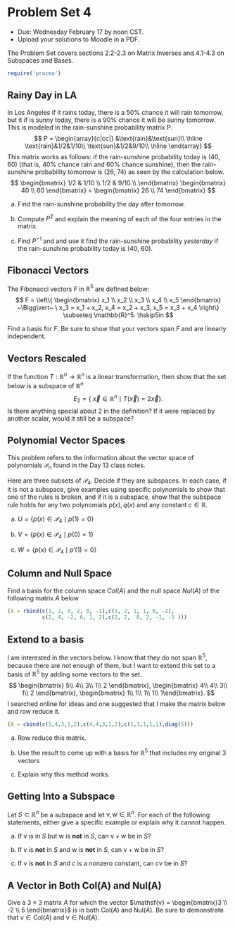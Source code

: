 
# Problem Set 4

* Due: Wednesday February 17 by noon CST. 
* Upload your solutions to Moodle in a PDF. 



The Problem Set covers sections 2.2-2.3 on Matrix Inverses and 4.1-4.3 on Subspaces and Bases.

```r
require('pracma')
```


## Rainy Day in LA

In Los Angeles if it rains today, there is a 50% chance it will rain tomorrow, but it if is sunny today, there is a 90% chance it will be sunny tomorrow. This is modeled in the rain-sunshine probability matrix P. 
$$
P = 
\begin{array}{c|cc|}
&\text{rain}&\text{sun}\\
\hline
\text{rain}&1/2&1/10\\
\text{sun}&1/2&9/10\\
\hline
\end{array}
$$
This matrix works as follows: if the rain-sunshine probability today is (40, 60) (that is, 40% chance rain and 60% chance sunshine), then the rain-sunshine probability tomorrow is (26, 74) as seen by the calculation below.
$$
\begin{bmatrix}
1/2 & 1/10 \\
1/2 & 9/10 \\
\end{bmatrix} \begin{bmatrix} 40 \\ 60 \end{bmatrix} = \begin{bmatrix} 26 \\ 74 \end{bmatrix}
$$

a. Find the rain-sunshine probability the day after tomorrow.

b. Compute $P^2$ and explain the meaning of each of the four entries in the matrix.

c. Find $P^{-1}$ and   and use it find the rain-sunshine probability *yesterday* if the rain-sunshine probability today is (40, 60).

## Fibonacci Vectors

The Fibonacci vectors $F$ in $\mathbb{R}^5$ are defined below:
$$
F  = \left\{ \begin{bmatrix} x_1 \\ x_2 \\ x_3 \\ x_4 \\ x_5 \end{bmatrix} ~\Bigg\vert~ \ x_3 = x_1 + x_2, x_4 = x_2 + x_3, x_5 = x_3 + x_4 \right\} \subseteq \mathbb{R}^5.   \hskip5in
$$

Find a basis for $F$. Be sure to show that your vectors span $F$ and are linearly independent.


## Vectors Rescaled

If the function $T: \mathbb{R}^n \to \mathbb{R}^n$ is a linear transformation, then show that the set below is a subspace of $\mathbb{R}^n$
$$
E_2 = \{\ \vec{x} \in \mathbb{R}^n \mid T(\vec{x}) = 2 \vec{x} \}.
$$
Is there anything special about 2 in the definition? If it were replaced by another scalar, would it still be a subspace?

## Polynomial Vector Spaces

This problem refers to the information about the vector space of polynomials $\mathcal{P}_n$ found in the Day 13 class notes. 

Here are three subsets of $\mathcal{P}_4$. Decide if they are subspaces. In each case, if it is not a subspace, give examples using specific polynomials to show that one of the rules is broken, and if it is a subspace, show that the subspace rule holds for any two polynomials $p(x), q(x)$ and any constant $c \in \mathbb{R}$.

a. $U = \{ p(x) \in \mathcal{P}_4 \mid p(1) = 0 \}$

b. $V = \{ p(x) \in \mathcal{P}_4 \mid p(0) = 1 \}$

c. $W= \{ p(x) \in \mathcal{P}_4 \mid p'(1) = 0 \}$

## Column and Null Space

Find a basis for the column space $Col(A)$ and the null space $Nul(A)$ of the following matrix $A$ below
```r
(A = rbind(c(1, 2, 0, 2, 0, -1),c(1, 2, 1, 1, 0, -2),
           c(2, 4, -2, 6, 1, 2),c(1, 2,  0, 2, -1, -3 )))
```

## Extend to a basis

I am  interested in the vectors below. I know that they do not span $\mathbb{R}^5$, because there are not enough of them, but I want to extend this set to a basis of $\mathbb{R}^5$ by adding some vectors to the set. 
$$
\begin{bmatrix} 5\\ 4\\ 3\\ 1\\ 2 \end{bmatrix},
\begin{bmatrix} 4\\ 4\\ 3\\ 1\\ 2 \end{bmatrix}, 
\begin{bmatrix} 1\\ 1\\ 1\\ 1\\ 1\end{bmatrix}. 
$$
I searched online for ideas and one suggested that I make the matrix below and row reduce it.
```r
(A = cbind(c(5,4,3,1,2),c(4,4,3,1,2),c(1,1,1,1,1),diag(5)))
```

a. Row reduce this matrix.

b. Use the result to come up with a basis for $\mathbb{R}^5$ that includes my original 3 vectors

c. Explain why this method works.

## Getting Into a Subspace

Let $S \subset \mathbb{R}^n$ be a subspace and let $\mathsf{v}, \mathsf{w} \in \mathbb{R}^n$. For  each of the following statements, either give  a specific example  or explain why it cannot happen.


a. If $\mathsf{v}$ is in $S$ but  $\mathsf{w}$ is **not** in $S$, can  $\mathsf{v} + \mathsf{w}$ be in $S$?  



b. If $\mathsf{v}$ is **not** in $S$ and  $\mathsf{w}$ is **not** in $S$, can  $\mathsf{v} + \mathsf{w}$ be in $S$? 



c. If $\mathsf{v}$ is **not** in  $S$ and $c$ is a  nonzero constant, can $c\mathsf{v}$ be  in $S$?




## A Vector in Both Col(A) and Nul(A)

Give a $3 \times 3$ matrix $A$ for which the vector $\mathsf{v} = \begin{bmatrix}3 \\ -2 \\ 5   \end{bmatrix}$ is in both $\mathrm{Col}(A)$ and $\mathrm{Nul}(A)$. Be sure to demonstrate that $\mathsf{v} \in \mathrm{Col}(A)$ and $\mathsf{v} \in \mathrm{Nul}(A)$.


